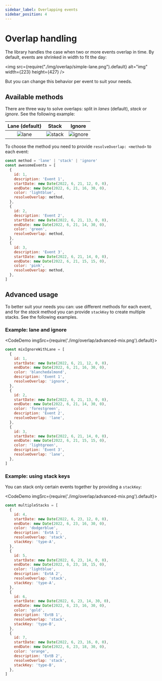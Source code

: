 ```yaml
---
sidebar_label: Overlapping events
sidebar_position: 4
---
```


# Overlap handling

The library handles the case when two or more events overlap in time. By default, events are shrinked in width to fit the day:

<img
  src={require("./img/overlap/simple-lane.png").default}
  alt="img"
  width={223}
  height={427}
/>

But you can change this behavior per event to suit your needs.


## Available methods

There are three way to solve overlaps: split in _lanes_ (default), _stack_ or _ignore_. See the following example:

| Lane (default) | Stack | Ignore |
| :---: | :---: | :---: |
| ![lane](./img/overlap/simple-lane.png) | ![stack](./img/overlap/simple-stack.png) | ![ignore](./img/overlap/simple-ignore.png) |

To choose the method you need to provide `resolveOverlap: <method>` to each event:

```js title="Basic usage"
const method = 'lane' | 'stack' | 'ignore'
const awesomeEvents = [
  {
    id: 1,
    description: 'Event 1',
    startDate: new Date(2022, 6, 21, 12, 0, 0),
    endDate: new Date(2022, 6, 21, 16, 30, 0),
    color: 'lightblue',
    resolveOverlap: method,
  },
  {
    id: 2,
    description: 'Event 2',
    startDate: new Date(2022, 6, 21, 13, 0, 0),
    endDate: new Date(2022, 6, 21, 14, 30, 0),
    color: 'green',
    resolveOverlap: method,
  },
  {
    id: 3,
    description: 'Event 3',
    startDate: new Date(2022, 6, 21, 14, 0, 0),
    endDate: new Date(2022, 6, 21, 15, 15, 0),
    color: 'pink',
    resolveOverlap: method,
  },
]
```

## Advanced usage

To better suit your needs you can: use different methods for each event, and for the _stack_ method you can provide `stackKey` to create multiple stacks. See the following examples.

### Example: lane and ignore

<CodeDemo imgSrc={require('./img/overlap/advanced-mix.png').default}>

```js title="Lane and Ignore"
const mixIgnoreWithLane = [
  {
    id: 1,
    startDate: new Date(2022, 6, 21, 12, 0, 0),
    endDate: new Date(2022, 6, 21, 16, 30, 0),
    color: 'blanchedalmond',
    description: 'Event 1',
    resolveOverlap: 'ignore',
  },
  {
    id: 2,
    startDate: new Date(2022, 6, 21, 13, 0, 0),
    endDate: new Date(2022, 6, 21, 14, 30, 0),
    color: 'forestgreen',
    description: 'Event 2',
    resolveOverlap: 'lane',
  },
  {
    id: 3,
    startDate: new Date(2022, 6, 21, 14, 0, 0),
    endDate: new Date(2022, 6, 21, 15, 15, 0),
    color: 'lightgreen',
    description: 'Event 3',
    resolveOverlap: 'lane',
  },
]
```
</CodeDemo>


### Example: using stack keys
You can stack only certain events together by providing a `stackKey`:

<CodeDemo imgSrc={require('./img/overlap/advanced-mix.png').default}>

```js title="Multiple stacks"
const multipleStacks = [
  {
    id: 4,
    startDate: new Date(2022, 6, 23, 12, 0, 0),
    endDate: new Date(2022, 6, 23, 16, 30, 0),
    color: 'dodgerblue',
    description: 'EvtA 1',
    resolveOverlap: 'stack',
    stackKey: 'type-A',
  },
  {
    id: 5,
    startDate: new Date(2022, 6, 23, 14, 0, 0),
    endDate: new Date(2022, 6, 23, 18, 15, 0),
    color: 'lightblue',
    description: 'EvtA 2',
    resolveOverlap: 'stack',
    stackKey: 'type-A',
  },
  {
    id: 6,
    startDate: new Date(2022, 6, 23, 14, 30, 0),
    endDate: new Date(2022, 6, 23, 16, 30, 0),
    color: 'gold',
    description: 'EvtB 1',
    resolveOverlap: 'stack',
    stackKey: 'type-B',
  },
  {
    id: 7,
    startDate: new Date(2022, 6, 23, 16, 0, 0),
    endDate: new Date(2022, 6, 23, 18, 30, 0),
    color: 'orange',
    description: 'EvtB 2',
    resolveOverlap: 'stack',
    stackKey: 'type-B',
  },
]
```

</CodeDemo>
